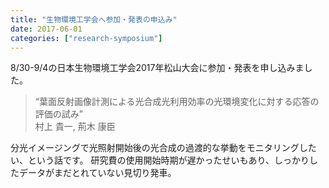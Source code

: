 ```yaml
---
title: "生物環境工学会へ参加・発表の申込み"
date: 2017-06-01
categories: ["research-symposium"]
---
```


8/30-9/4の日本生物環境工学会2017年松山大会に参加・発表を申し込みました。

> “葉面反射画像計測による光合成光利用効率の光環境変化に対する応答の評価の試み”  
> 村上 貴一, 荊木 康臣

分光イメージングで光照射開始後の光合成の過渡的な挙動をモニタリングしたい、という話です。
研究費の使用開始時期が遅かったせいもあり、しっかりしたデータがまだとれていない見切り発車。